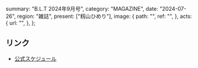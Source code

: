   summary: "B.L.T 2024年9月号",
  category: "MAGAZINE",
  date: "2024-07-26",
  region: "雑誌",
  present: ["籾山ひめり"],
  image: {
    path: "",
    ref: "",
  },
  acts: {
    url: "",
  },
};

## リンク

- [公式スケジュール](https://takanenonadeshiko.jp/?p=2222)
